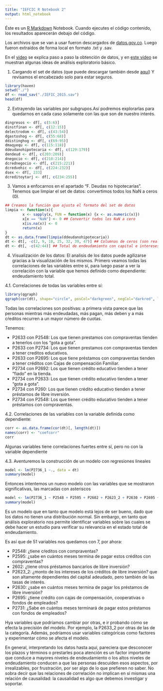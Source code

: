 ```yaml
---
title: "IEFCIC R Notebook 2"
output: html_notebook
---
```


Éste es un [R Markdown](http://rmarkdown.rstudio.com) Notebook. Cuando ejecutes el código contenido, los resultados aparecerán debajo del código.

Los archivos que se van a usar fueron descargados de [datos.gov.co](http://www.datos.gov.co). Luego fueron extraídos de forma local en formato .txt y .sav.

En el [vídeo](https://www.youtube.com/watch?v=6ULCP7NsITY) se explica paso a paso la obtención de datos, y en [este vídeo](https://www.youtube.com/watch?v=5wCkW6y36DA&t=8s) se muestran algunas ideas de análisis exploratorio básico.

1. Cargando el set de datos (que puede descargar también desde [aquí](https://github.com/oscarvilla/youtube/tree/master/iefcic)) Y revisamos el encabezado solo para estar seguros.
```r
library(haven)
setwd("./")
df <- read_sav("./IEFIC_2015.sav")
head(df)
```

2. Extrayendo las variables por subgrupos.Así podremos explorarlas para quedarnos en cada caso solamente con las que son de nuestro interés.

```r
dingresos <- df[, c(5:6)]
dinstfinan <- df[, c(12:15)]
delectrodom <- df[, c(43:54)]
dgastoshog <- df[, c(55:68)]
ddistinghog <- df[, c(69:95)]
dmaqyequ <- df[, c(115:118)]
ddeudanohipotecaria <- df[, c(129:179)]
dendeud <- df[, c(203:209)]
dnegocio <- df[, c(210:214)]
dcrednegocio <- df[, c(215:221)]
dcredvehic <- df[, c(224:232)]
dsex <- df[, 233]
dcreditoytarj <- df[, c(234:255)]
```

3. Vamos a enfocarnos en el apartado "F. Deudas no hipotecarias". Tenemos que limpiar el set de datos: convertimos todos los NaN a ceros (0).
```r
## Creamos la función que ajusta el formato del set de datos
limpia <- function(x){
        x <- sapply(x, FUN = function(x) {x <- as.numeric(x)})
        x[x == "NaN"] <- 0 ## Convertir todos los NaN a cero
        x[is.na(x)] <- 0
        return(x)
}
dt <- as.data.frame(limpia(ddeudanohipotecaria))
dt <- dt[, -c(2, 9, 18, 25, 32, 39, 47)] ## Columnas de ceros (son realmente encabezados de categorías)
dt <- dt[, -c(42:44)] ## Total de endeudamiento con capital e intereses
```

4. Visualización de los datos: El analisis de los datos puede agilizarse gracias a la visualización de los mismos. Primero veamos todas las correlaciones de las variables entre sí, para luego pasar a ver la correlación con la variable que hemos definido como dependiente: endeudamiento total.

4.1. Correlaciones de todas las variables entre sí:

```r
library(qgraph)
qgraph(cor(dt), shape="circle", posCol="darkgreen", negCol="darkred", layout="groups", vsize=8)
```

Todas las correlaciones son positivas: a primera vista parece que las personas mientras más endeudadas, más pagan, más deben y a más cŕeditos recurren a un mayor número de cuotas.

Tenemos:

- P2633 con P2548: Los que tienen prestamos con compraventas tienden a tenerlos con los "gota a gota".
- P2633 con P2734: Los que tienen prestamos con compraventas tienden a tener creditos educativos.
- P2633 con P2695: Los que tiene préstamos con compraventas tienden a tener créditos con Cajas de compensación Familiar.
- P2734 con P2692: Los que tienen crédito educativo tienden a tener "fiado" en la tienda.
- P2734 con P2633: Los que tienen crédito educativo tienden a tener "gota a gota".
- P2734 con P260: Los que tienen crédito educativo tienden a tener préstamos de libre inversión.
- P2734 con P2548: Los que tienen crédito educativo tienden a tener préstamos con compraventas.

4.2. Correlaciones de las variables con la variable definida como dependiente:

```r
corr <- as.data.frame(cor(dt)[, length(dt)])
names(corr) <- "coefcorr"
corr
```

Algunas variables tiene correlaciones fuertes entre sí, pero no con la variable dependiente

4.3. Aventuremos la construcción de un modelo con regresiones lineales
```r
model <- lm(P2736_1 ~., data = dt)
summary(model)
```

Entonces intentemos un nuevo modelo con las variables que se mostraron significativas, las marcadas con asteriscos

```r
model <- lm(P2736_1 ~ P2548 + P2595 + P2602 + P2623_2 + P2630 + P2695 + P2731, data = dt)
summary(model)
```

Es un modelo que en tanto que modelo está lejos de ser bueno, dado que los datos no tienen una distribución normal. Sin embargo, en tanto que análisis exploratorio nos permite identificar variables sobre las cuales se debe hacer un estudio para verificar su relevancia en el estado total de endeudamiento.

Es así que de 51 variables nos quedamos con 7, por ahora: 

- P2548: ¿tiene cŕeditos con compraventas?
- P2595: ¿sabe en cuántos meses termina de pagar estos créditos con compraventas?
- 2602: ¿tiene otros préstamos bancarios de libre inversión?
- P2623_2: ¿monto de los intereses de los créditos de libre inversión? que son altamente dependientes del capital adeudado, pero también de las tasas de interés.
- P2630: ¿sabe en cuántos meses termina de pagar los préstamos de libre inversión?
- P2695: ¿tiene crédito con cajas de compensación, cooperativas o fondos de empleados?
- P2731:  ¿Sabe en cuántos meses terminará de pagar estos préstamos con fondos de empleados? 


Hya variables que podríamos cambiar por otras, e ir probando cómo se efecta la precisión del modelo. Por ejemplo, la P2633_2 por otras de las de la categoría. Además, podríamos usar variables categóricas como factores y experimentar cómo se afecta el modelo.

En general, interpretando los datos hasta aquí, pareciera que desconocer los plazos y términos o prestarles poca atención es un factor importante que conduce a mayores niveles de endeudamiento o los altos niveles de endeudamiento conducen a que las personas descuiden esos aspectos, por irrealizables, por frustración, por ser algo de lo que prefieren no saber.
No sobra decir que las relaciones de correlación no implican en sí mismas una relación de causalidad: la causalidad es algo que debemos investigar y soportar.